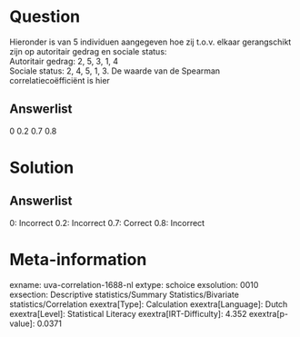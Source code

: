 Question
========

Hieronder is van 5 individuen aangegeven hoe zij t.o.v. elkaar
gerangschikt zijn op autoritair gedrag en sociale status:\
Autoritair gedrag: 2, 5, 3, 1, 4\
Sociale status: 2, 4, 5, 1, 3. De waarde van de Spearman
correlatiecoëfficiënt is hier

Answerlist
----------

0
0.2
0.7
0.8

Solution
========

Answerlist
----------

0: Incorrect
0.2: Incorrect
0.7: Correct
0.8: Incorrect

Meta-information
================
exname: uva-correlation-1688-nl
extype: schoice
exsolution: 0010
exsection: Descriptive statistics/Summary Statistics/Bivariate statistics/Correlation
exextra[Type]: Calculation
exextra[Language]: Dutch
exextra[Level]: Statistical Literacy
exextra[IRT-Difficulty]: 4.352
exextra[p-value]: 0.0371
